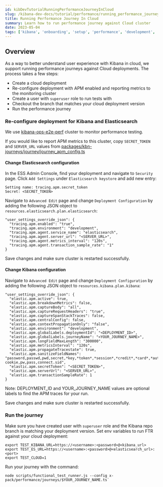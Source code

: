 ```yaml
---
id: kibDevTutorialRunningPerformanceJourneyInCloud
slug: /kibana-dev-docs/tutorial/performance/running_performance_journey_in_cloud
title: Running Performance Journey In Cloud
summary: Learn how to run performance journey against Cloud cluster
date: 2023-05-04
tags: ['kibana', 'onboarding', 'setup', 'performance', 'development', 'telemetry']
---
```


## Overview
As a way to better understand user experience with Kibana in cloud, we support running performance journeys against
Cloud deployments.
The process takes a few steps:
- Create a cloud deployment
- Re-configure deployment with APM enabled and reporting metrics to the monitoring cluster
- Create a user with `superuser` role to run tests with
- Checkout the branch that matches your cloud deployment version
- Run the performance journey

### Re-configure deployment for Kibana and Elasticsearch
We use [kibana-ops-e2e-perf](https://kibana-ops-e2e-perf.kb.us-central1.gcp.cloud.es.io/) cluster to monitor performance testing.

If you would like to report APM metrics to this cluster, copy `SECRET_TOKEN` and `SERVER_URL` values from [packages/kbn-journeys/journey/journey_apm_config.ts](https://github.com/elastic/kibana/blob/60c82765779419d356a131e212682b69b035804b/packages/kbn-journeys/journey/journey_apm_config.ts#L10-L11)

#### Change Elasticsearch configuration
In the ESS Admin Console, find your deployment and navigate to `Security` page. Click `Add Settings` under `Elasticsearch keystore` and add new entry:

```
Setting name: tracing.apm.secret_token
Secret: <SECRET_TOKEN>
```

Navigate to `Advanced Edit` page and change `Deployment Configuration` by adding the following JSON object to `resources.elasticsearch.plan.elasticsearch`:

```
"user_settings_override_json": {
  "tracing.apm.enabled": "true",
  "tracing.apm.environment": "development",
  "tracing.apm.agent.service_name": "elasticsearch",
  "tracing.apm.agent.server_url": "<SERVER_URL>",
  "tracing.apm.agent.metrics_interval": "120s",
  "tracing.apm.agent.transaction_sample_rate": "1"
}
```

Save changes and make sure cluster is restarted successfully.

#### Change Kibana configuration
Navigate to `Advanced Edit` page and change `Deployment Configuration` by adding the following JSON object to `resources.kibana.plan.kibana`:

```
"user_settings_override_json": {
  "elastic.apm.active": true,
  "elastic.apm.breakdownMetrics": false,
  "elastic.apm.captureBody": "all",
  "elastic.apm.captureRequestHeaders": "true",
  "elastic.apm.captureSpanStackTraces": false,
  "elastic.apm.centralConfig": false,
  "elastic.apm.contextPropagationOnly": "false",
  "elastic.apm.environment": "development",
  "elastic.apm.globalLabels.deploymentId": "<DEPLOYMENT_ID>",
  "elastic.apm.globalLabels.journeyName": "<YOUR_JOURNEY_NAME>",
  "elastic.apm.longFieldMaxLength": "300000",
  "elastic.apm.metricsInterval": "120s",
  "elastic.apm.propagateTracestate": true,
  "elastic.apm.sanitizeFieldNames": "password,passwd,pwd,secret,*key,*token*,*session*,*credit*,*card*,*auth*,set-cookie,pw,pass,connect.sid",
  "elastic.apm.secretToken": "<SECRET_TOKEN>",
  "elastic.apm.serverUrl": "<SERVER_URL>",
  "elastic.apm.transactionSampleRate": 1
}
```

Note: DEPLOYMENT_ID and YOUR_JOURNEY_NAME values are optional labels to find the APM traces for your run.

Save changes and make sure cluster is restarted successfully.

### Run the journey
Make sure you have created user with `superuser` role and the Kibana repo branch is matching your deployment version.
Set env variables to run FTR against your cloud deployment:

```
export TEST_KIBANA_URL=https://<username>:<password>@<kibana_url>
export TEST_ES_URL=https://<username>:<password>@<elasticsearch_url>:<port>
export TEST_CLOUD=1
```

Run your journey with the command:

```
node scripts/functional_test_runner.js --config x-pack/performance/journeys/$YOUR_JOURNEY_NAME.ts`
```


